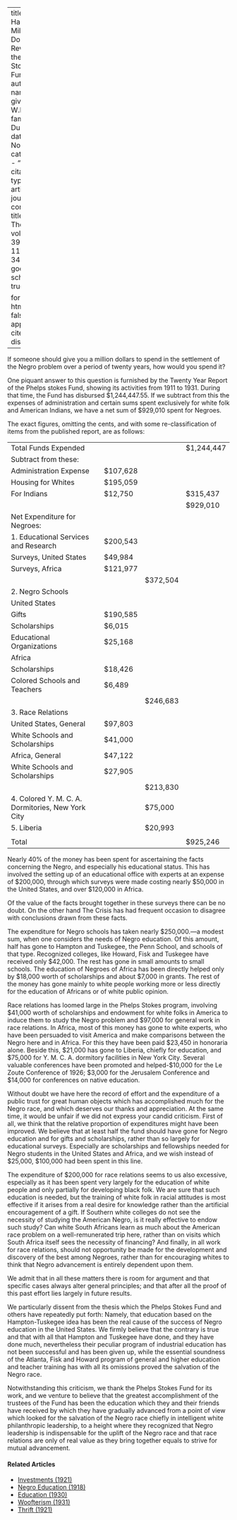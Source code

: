
---
title: 'If I Had a Million Dollars: A Review of the Phelps Stokes Fund'
author:
  - name:
      given: W.E.B.
      family: Du Bois
date: Nov. 1932
categories: 
  - ""
citation: 
  type: article-journal
  container-title: The Crisis
  volume: 39
  issue: 11
  page: 347
google-scholar: true

format:
  html:
    toc: false
    appendix-cite-as: display
---



If someone should give you a million dollars to spend in the settlement of the Negro problem over a period of twenty years, how would you spend it? 

One piquant answer to this question is furnished by the Twenty Year Report of the Phelps stokes Fund, showing its activities from 1911 to 1931. During that time, the Fund has disbursed $1,244,447.55. If we subtract from this the expenses of administration and certain sums spent exclusively for white folk and American Indians, we have a net sum of $929,010 spent for Negroes. 

The exact figures, omitting the cents, and with some re-classification of items from the published report, are as follows:

  
|  |  || |
|------------------------------------|-----------|-----------|-----------|
| Total Funds Expended ||| $1,244,447|
| Subtract from these: | |
| Administration Expense | $107,628 |
| Housing for Whites | $195,059 |
| For Indians | $12,750 | | $315,437 |
| | | | $929,010 |
| Net Expenditure for Negroes: | |
| 1. Educational Services and Research | $200,543 |
| Surveys, United States | $49,984 |
| Surveys, Africa | $121,977 |
|||  $372,504 |
| 2. Negro Schools | |
| United States | |
| Gifts | $190,585 |
| Scholarships | $6,015 |
| Educational Organizations | $25,168 |
| Africa | |
| Scholarships | $18,426 |
| Colored Schools and Teachers | $6,489 |
| || $246,683 |
| 3. Race Relations | |
| United States, General | $97,803 |
| White Schools and Scholarships | $41,000 |
| Africa, General | $47,122 |
| White Schools and Scholarships | $27,905 |
|| | $213,830 |
| 4. Colored Y. M. C. A. Dormitories, New York City || $75,000 |
| 5. Liberia || $20,993 |
| 
| Total | | | $925,246 |

Nearly 40% of the money has been spent for ascertaining the facts concerning the Negro, and especially his educational status. This has involved the setting up of an educational office with experts at an expense of $200,000, through which surveys were made costing nearly $50,000 in the United States, and over $120,000 in Africa.

Of the value of the facts brought together in these surveys there can be no doubt. On the other hand <span class="crisis-title">The Crisis</span> has had frequent occasion to disagree with conclusions drawn from these facts.

The expenditure for Negro schools has taken nearly $250,000.—a modest sum, when one considers the needs of Negro education. Of this amount, half has gone to Hampton and Tuskegee, the Penn School, and schools of that type. Recognized colleges, like Howard, Fisk and Tuskegee have received only $42,000. The rest has gone in small amounts to small schools. The education of Negroes of Africa has been directly helped only by $18,000 worth of scholarships and about $7,000 in grants. The rest of the money has gone mainly to white people working more or less directly for the education of Africans or of white public opinion.

Race relations has loomed large in the Phelps Stokes program, involving $41,000 worth of scholarships and endowment for white folks in America to induce them to study the Negro problem and $97,000 for general work in race relations. In Africa, most of this money has gone to white experts, who have been persuaded to visit America and make comparisons between the Negro here and in Africa. For this they have been paid $23,450 in honoraria alone. Beside this, $21,000 has gone to Liberia, chiefly for education, and $75,000 for Y. M. C. A. dormitory facilities in New York City. Several valuable conferences have been promoted and helped-$10,000 for the Le Zoute Conference of 1926; $3,000 for the Jerusalem Conference and $14,000
for conferences on native education.

Without doubt we have here the record of effort and the expenditure of a public trust for great human objects which has accomplished much for the Negro race, and which deserves our thanks and appreciation. At the same time, it would be unfair if we did not express your candid criticism. First of all, we think that the relative proportion of expenditures might have been improved. We believe that at least half the fund should have gone for Negro education and for gifts and scholarships, rather than so largely for educational surveys. Especially are scholarships and fellowships needed for Negro students in the United States and Africa, and we wish instead of $25,000, $100,000 had been spent in this line.

The expenditure of $200,000 for race relations seems to us also excessive, especially as it has been spent very largely for the education of white people and only partially for developing black folk. We are sure that such education is needed, but the training of white folk in racial attitudes is most effective if it arises from a real desire for knowledge rather than the artificial encouragement of a gift. If Southern white colleges do not see the necessity of studying the American Negro, is it really effective to endow such study? Can white South Africans learn as much about the American race problem on a well-remunerated trip here, rather than on visits which South Africa itself sees the necessity of financing? And finally, in all work for race relations, should not opportunity be made for the development and discovery of the best among Negroes, rather than for encouraging whites to think that Negro advancement is entirely dependent upon them.

We admit that in all these matters there is room for argument and that specific cases always alter general principles; and that after all the proof of this past effort lies largely in future results.

We particularly dissent from the thesis which the Phelps Stokes Fund and others have repeatedly put forth: Namely, that education based on the Hampton-Tuskegee idea has been the real cause of the success of Negro education in the United States. We firmly believe that the contrary is true and that with all that Hampton and Tuskegee have done, and they have done much, nevertheless their peculiar program of industrial education has not been successful and has been given up, while the essential soundness of the Atlanta, Fisk and Howard program of general and higher education and teacher training has with all its omissions proved the salvation of the Negro race.

Notwithstanding this criticism, we thank the Phelps Stokes Fund for its work, and we venture to believe that the greatest accomplishment of the trustees of the Fund has been the education which they and their friends have received by which they have gradually advanced from a point of view which looked for the salvation of the Negro race chiefly in intelligent white philanthropic leadership, to a height where they recognized that Negro leadership is indispensable for the uplift of the Negro race and that race relations are only of real value as they bring together equals to strive for mutual advancement.

<!-- Similar articles start here -->
<div  class="clear-wrap"></div>

#### Related Articles

* [Investments (1921)](/Volumes/22/05/investments.html)
* [Negro Education (1918)](/Volumes/15/04/negro_education.html)
* [Education (1930)](/Volumes/37/02/education.html)
* [Woofterism (1931)](/Volumes/38/03/woofterism.html)
* [Thrift (1921)](/Volumes/21/03/thrift.html)

<!-- Similar articles end here -->